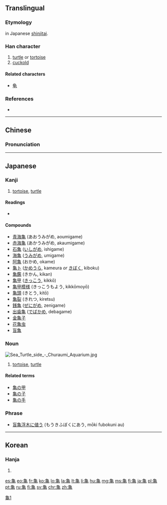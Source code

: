 {{also|龜}}<!-- may be replaced by zh-forms -->
==Translingual==
{{Han simplified forms|龜|亀|龟}}

===Etymology===
{{Han simp|龜}} in Japanese [[shinjitai]].

===Han character===
{{Han char|rn=5|rad=乙|as=10|sn=11|var=2|four=|canj=NWLU}|ids=⿱[[⺈]]⿻[[昌]][[乚]]}}

# [[turtle]] or [[tortoise]]
# [[cuckold]]

====Related characters====
* [[龟]]

===References===
* {{Han ref|kx=0142.281|dkj=00210|hdz=80010.190|uh=4E80|ud=20096}}

[[Category:CJKV characters simplified differently in Japan and China|龜1]]

----

==Chinese==

===Pronunciation===
{{zh-pron
|m=guī
|c=
|mc=
|oc=
|cat=n
}}

----

==Japanese==

===Kanji===
{{ja-kanji|grade=c|rs=乙10|style=s|kyu=龜}}

# [[tortoise]], [[turtle]]

====Readings====
* {{ja-readings
|goon=[[き]] (ki), [[く]] (ku) {{qualifier|non-[[w:Jōyō kanji|Jōyō]] reading}}, [[こん]] (kon) {{qualifier|non-[[w:Jōyō kanji|Jōyō]] reading}}
|kanon=[[き]] (ki), [[きゅう]] (kyū), from [[きう]] (kiu) {{qualifier|non-[[w:Jōyō kanji|Jōyō]] reading}}, [[きん]] (kin) {{qualifier|non-[[w:Jōyō kanji|Jōyō]] reading}}
|kun=[[かめ]] (kame)
|nanori=[[ひさ]] (hisa), [[ひさし]] (hisashi)}}

====Compounds====
* [[青海亀]] (あおうみがめ, aoumigame)
* [[赤海亀]] (あかうみがめ, akaumigame)
* [[石亀]] ([[いしがめ]], ishigame)
* [[海亀]] ([[うみがめ]], umigame)
* [[阿亀]] (おかめ, okame)
* [[亀卜]] ([[かめうら]], kameura ''or'' [[きぼく]], kiboku)
* [[亀鑑]] (きかん, kikan)
* [[亀甲]] ([[きっこう]], kikkō)
* [[亀甲模様]] (きっこうもよう, kikkōmoyō)
* [[亀頭]] (きとう, kitō)
* [[亀裂]] (きれつ, kiretsu)
* [[銭亀]] ([[ぜにがめ]], zenigame)
* [[出歯亀]] ([[でばかめ]], debagame)
* [[金亀子]]
* [[花亀虫]]
* [[盲亀]]

{{ja-kanjitab|かめ|yomi=k}}

===Noun===
[[File:Sea Turtle side - Churaumi Aquarium.jpg|thumb]]
{{ja-noun|かめ|kyu=龜}}

# [[tortoise]], [[turtle]]

====Related terms====
* [[亀の甲]]
* [[亀の子]]
* [[亀の手]]

===Phrase===
* [[盲亀浮木に値う]] (もうきふぼくにあう, mōki fubokuni au)

----

==Korean==

===Hanja===
{{ko-hanja|hangeul=[[귀]], [[균]]|rv=gwi, gyun|mr=kwi, kyun}}

# {{defn|lang=ko|sort=龜00}}

[[Category:CJKV radicals| ]]

[[es:亀]]
[[eo:亀]]
[[fr:亀]]
[[ko:亀]]
[[lo:亀]]
[[la:亀]]
[[lt:亀]]
[[li:亀]]
[[hu:亀]]
[[mg:亀]]
[[ms:亀]]
[[fj:亀]]
[[ja:亀]]
[[pl:亀]]
[[pt:亀]]
[[ru:亀]]
[[fi:亀]]
[[sv:亀]]
[[chr:亀]]
[[zh:亀]]